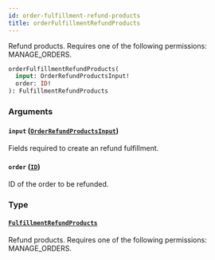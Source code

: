 ```yaml
---
id: order-fulfillment-refund-products
title: orderFulfillmentRefundProducts
---
```



Refund products. Requires one of the following permissions: MANAGE_ORDERS.

```graphql
orderFulfillmentRefundProducts(
  input: OrderRefundProductsInput!
  order: ID!
): FulfillmentRefundProducts
```


### Arguments

#### `input` ([`OrderRefundProductsInput`](../../../developer/api-reference/inputs/order-refund-products-input))

Fields required to create an refund fulfillment.


#### `order` ([`ID`](../../../developer/api-reference/scalars/id))

ID of the order to be refunded.


### Type

#### [`FulfillmentRefundProducts`](../../../developer/api-reference/objects/fulfillment-refund-products) 

Refund products. Requires one of the following permissions: MANAGE_ORDERS.




